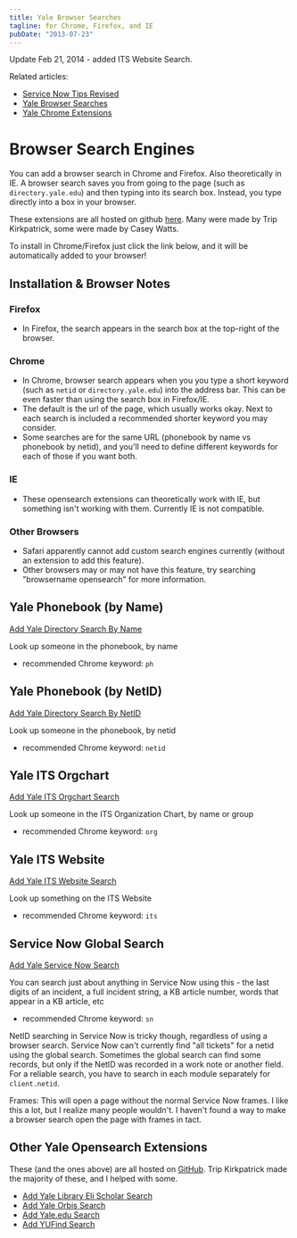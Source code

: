 ```yaml
---
title: Yale Browser Searches
tagline: for Chrome, Firefox, and IE
pubDate: "2013-07-23"
---
```


Update Feb 21, 2014 - added ITS Website Search.

Related articles:

- [Service Now Tips Revised](/blog/service-now-tips-revised)
- [Yale Browser Searches](/blog/yale-browser-searches)
- [Yale Chrome Extensions](/blog/yale-chrome-extensions)

# Browser Search Engines

You can add a browser search in Chrome and Firefox. Also theoretically in IE. A browser search saves you from going to the page (such as `directory.yale.edu`) and then typing into its search box. Instead, you type directly into a box in your browser.

These extensions are all hosted on github [here](http://github.com/triplingual/yale-opensearch-extensions). Many were made by Trip Kirkpatrick, some were made by Casey Watts.

To install in Chrome/Firefox just click the link below, and it will be automatically added to your browser!

## Installation & Browser Notes

### Firefox

- In Firefox, the search appears in the search box at the top-right of the browser.

### Chrome

- In Chrome, browser search appears when you you type a short keyword (such as `netid` or `directory.yale.edu`) into the address bar. This can be even faster than using the search box in Firefox/IE.
- The default is the url of the page, which usually works okay. Next to each search is included a recommended shorter keyword you may consider.
- Some searches are for the same URL (phonebook by name vs phonebook by netid), and you'll need to define different keywords for each of those if you want both.

### IE

- These opensearch extensions can theoretically work with IE, but something isn't working with them. Currently IE is not compatible.

### Other Browsers

- Safari apparently cannot add custom search engines currently (without an extension to add this feature).
- Other browsers may or may not have this feature, try searching "browsername opensearch" for more information.

## Yale Phonebook (by Name)

<a onclick="window.external.AddSearchProvider('https://raw.github.com/triplingual/yale-opensearch-extensions/master/yale-directory-name.xml');" href="#">
  Add Yale Directory Search By Name
</a>

Look up someone in the phonebook, by name

- recommended Chrome keyword: `ph`

## Yale Phonebook (by NetID)

<a onclick="window.external.AddSearchProvider('https://raw.github.com/triplingual/yale-opensearch-extensions/master/yale-directory.xml');" href="#">
  Add Yale Directory Search By NetID
</a>

Look up someone in the phonebook, by netid

- recommended Chrome keyword: `netid`

## Yale ITS Orgchart

<a onclick="window.external.AddSearchProvider('https://raw.github.com/triplingual/yale-opensearch-extensions/master/yale-its-orgchart.xml');" href="#">
  Add Yale ITS Orgchart Search
</a>

Look up someone in the ITS Organization Chart, by name or group

- recommended Chrome keyword: `org`

## Yale ITS Website

<a onclick="window.external.AddSearchProvider('https://raw.github.com/triplingual/yale-opensearch-extensions/master/yale-its-website.xml');" href="#">
  Add Yale ITS Website Search
</a>

Look up something on the ITS Website

- recommended Chrome keyword: `its`

## Service Now Global Search

<a onclick="window.external.AddSearchProvider('https://raw.github.com/triplingual/yale-opensearch-extensions/master/yale-service-now-global.xml');" href="#">
  Add Yale Service Now Search
</a>

You can search just about anything in Service Now using this - the last digits of an incident, a full incident string, a KB article number, words that appear in a KB article, etc

- recommended Chrome keyword: `sn`

NetID searching in Service Now is tricky though, regardless of using a browser search. Service Now can't currently find "all tickets" for a netid using the global search. Sometimes the global search can find some records, but only if the NetID was recorded in a work note or another field. For a reliable search, you have to search in each module separately for `client.netid`.

Frames: This will open a page without the normal Service Now frames. I like this a lot, but I realize many people wouldn't. I haven't found a way to make a browser search open the page with frames in tact.

## Other Yale Opensearch Extensions

These (and the ones above) are all hosted on [GitHub](github.com/triplingual/yale-opensearch-extensions). Trip Kirkpatrick made the majority of these, and I helped with some.

- <a onclick="window.external.AddSearchProvider('https://raw.github.com/triplingual/yale-opensearch-extensions/master/yale-library-eli-scholar.xml');" href="#">
    Add Yale Library Eli Scholar Search
  </a>

- <a onclick="window.external.AddSearchProvider('https://raw.github.com/triplingual/yale-opensearch-extensions/master/yale-university-new-orbis.xml');" href="#">
    Add Yale Orbis Search
  </a>

- <a onclick="window.external.AddSearchProvider('https://raw.github.com/triplingual/yale-opensearch-extensions/master/yale.xml');" href="#">
    Add Yale.edu Search
  </a>

- <a onclick="window.external.AddSearchProvider('https://raw.github.com/triplingual/yale-opensearch-extensions/master/yufind.xml');" href="#">
    Add YUFind Search
  </a>
